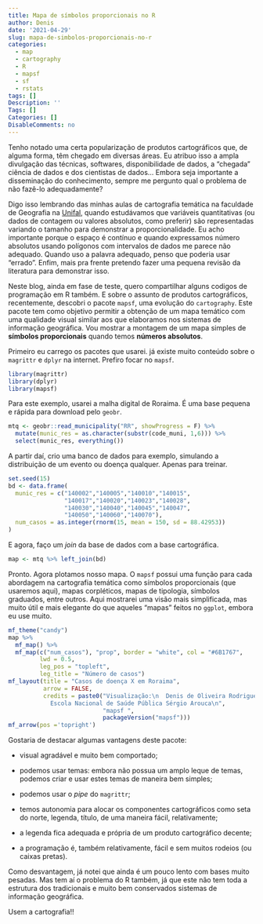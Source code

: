```yaml
---
title: Mapa de símbolos proporcionais no R
author: Denis
date: '2021-04-29'
slug: mapa-de-simbolos-proporcionais-no-r
categories:
  - map
  - cartography
  - R
  - mapsf
  - sf
  - rstats
tags: []
Description: ''
Tags: []
Categories: []
DisableComments: no
---
```


Tenho notado uma certa popularização de produtos cartográficos que, de alguma forma, têm chegado em diversas áreas. Eu atribuo isso a ampla divulgação das técnicas, softwares, disponibilidade de dados, a "chegada" ciência de dados e dos cientistas de dados... Embora seja importante a disseminação do conhecimento, sempre me pergunto qual o problema de não fazê-lo adequadamente?

Digo isso lembrando das minhas aulas de cartografia temática na faculdade de Geografia na [Unifal](https://www.unifal-mg.edu.br/geografia/), quando estudávamos que variáveis quantitativas (ou dados de contagem ou valores absolutos, como preferir) são representadas variando o tamanho para demonstrar a proporcionalidade. Eu acho importante porque o espaço é contínuo e quando expressamos número absolutos usando polígonos com intervalos de dados me parece não adequado. Quando uso a palavra adequado, penso que poderia usar "errado". Enfim, mais pra frente pretendo fazer uma pequena revisão da literatura para demonstrar isso. 

Neste blog, ainda em fase de teste, quero compartilhar alguns codigos de programação em R também. E sobre o assunto de produtos cartográficos, recentemente, descobri o pacote `mapsf`, uma evolução do `cartography`. Este pacote tem como objetivo permitir a obtenção de um mapa temático com uma qualidade visual similar aos que elaboramos nos sistemas de informação geográfica. Vou mostrar a montagem de um mapa simples de **símbolos proporcionais** quando temos **números absolutos**.

Primeiro eu carrego os pacotes que usarei. já existe muito conteúdo sobre o `magrittr` e `dplyr` na internet. Prefiro focar no `mapsf`.

```r
library(magrittr)
library(dplyr)
library(mapsf)
```

Para este exemplo, usarei a malha digital de Roraima. É uma base pequena e rápida para download pelo `geobr`.

```r
mtq <- geobr::read_municipality("RR", showProgress = F) %>%
  mutate(munic_res = as.character(substr(code_muni, 1,6))) %>%
  select(munic_res, everything())
```

A partir daí, crio uma banco de dados para exemplo, simulando a distribuição de um evento ou doença qualquer. Apenas para treinar.

```r
set.seed(15)
bd <- data.frame(
  munic_res = c("140002","140005","140010","140015",
                "140017","140020","140023","140028",
                "140030","140040","140045","140047",
                "140050","140060","140070"),
  num_casos = as.integer(rnorm(15, mean = 150, sd = 88.42953))
)
```

E agora, faço um _join_ da base de dados com a base cartográfica.

```r
map <- mtq %>% left_join(bd)
```

Pronto. Agora plotamos nosso mapa. O `mapsf` possui uma função para cada abordagem na cartografia temática como símbolos proporcionais (que usaremos aqui), mapas corpléticos, mapas de tipologia, símbolos graduados, entre outros. Aqui mostrarei uma visão mais simplificada, mas muito útil e mais elegante do que aqueles "mapas" feitos no `ggplot`, embora eu use muito.


```r

mf_theme("candy")
map %>%
  mf_map() %>%
  mf_map(c("num_casos"), "prop", border = "white", col = "#6B1767",
         lwd = 0.5,
         leg_pos = "topleft",
         leg_title = "Número de casos")
mf_layout(title = "Casos de doença X em Roraima",
          arrow = FALSE,
          credits = paste0("Visualização:\n  Denis de Oliveira Rodrigues
            Escola Nacional de Saúde Pública Sérgio Arouca\n",
                           "mapsf ",
                           packageVersion("mapsf")))
mf_arrow(pos ='topright')
```

Gostaria de destacar algumas vantagens deste pacote: 

 - visual agradável e muito bem comportado;

 - podemos usar temas: embora não possua um amplo leque de temas, podemos criar e usar estes temas de maneira bem simples;
 
 - podemos usar o _pipe_ do `magrittr`;
 
 - temos autonomia para alocar os componentes cartográficos como seta do norte, legenda, título, de uma maneira fácil, relativamente;
 
 - a legenda fica adequada e própria de um produto cartográfico decente;
 
 - a programação é, também relativamente, fácil e sem muitos rodeios (ou caixas pretas).
 

Como desvantagem, já notei que ainda é um pouco lento com bases muito pesadas. Mas tem aí o problema do R também, já que este não tem toda a estrutura dos tradicionais e muito bem conservados sistemas de informação geográfica.

Usem a cartografia!!

